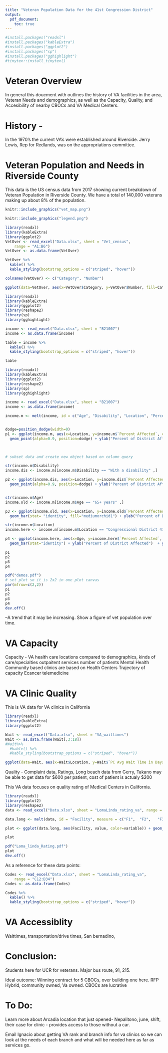 ```yaml
---
title: "Veteran Population Data for the 41st Congression District"
output: 
  pdf_document:
    toc: true
---
```


```r
#install.packages("readxl")
#install.packages("kableExtra")
#install.packages("ggplot2")
#install.packages("sp")
#install.packages("gghighlight")
#tinytex::install_tinytex()
```
# Veteran Overview
In general this doucment with outlines the history of VA facilities in the area, Veteran Needs and demographics, as well as the Capacity, Quality, and Accesibility of nearby CBOCs and VA Medical Centers.


# History - 
In the 1970's the current VA's were established around Riverside. Jerry Lewis, Rep for Redlands, was on the appropriations committee.

# Veteran Population and Needs in Riverside County

This data is the US census data from 2017 showing current breakdown of Veteran Population in Riverside County. We have a total of 140,000 veterans making up about 8% of the population. 

```r
knitr::include_graphics("vet_map.png")
```
```r
knitr::include_graphics("legend.png")
```

```r
library(readxl)
library(kableExtra)
library(ggplot2)
VetOver <- read_excel("Data.xlsx", sheet = "Vet_census", 
    range = "A1:B6")
VetOver <- as.data.frame(VetOver)

VetOver %>%
  kable() %>%
  kable_styling(bootstrap_options = c("striped", "hover"))

colnames(VetOver) <- c("Category", "Number")

ggplot(data=VetOver, aes(x=VetOver$Category, y=VetOver$Number, fill=Category)) + geom_bar(stat="identity") + theme(legend.position = "none", axis.text.x = element_text(angle = 90)) + ylab("Number of Veterans") + xlab("")


```
```r
library(readxl)
library(kableExtra)
library(ggplot2)
library(reshape2)
library(sp)
library(gghighlight)

income <- read_excel("Data.xlsx", sheet = "B21007")
income <- as.data.frame(income)

table = income %>%
  kable() %>%
  kable_styling(bootstrap_options = c("striped", "hover"))

```


```r
table
```

```r
library(readxl)
library(kableExtra)
library(ggplot2)
library(reshape2)
library(sp)
library(gghighlight)

income <- read_excel("Data.xlsx", sheet = "B21007")
income <- as.data.frame(income)

income.m <- melt(income, id = c("Age", "Disability", "Location", "Percent Affected", "Error"))


dodge=position_dodge(width=0)
p1 <- ggplot(income.m, aes(x=Location, y=income.m$`Percent Affected`, color=Age, shape=Disability)) +
  geom_point(alpha=0.9, position=dodge) + ylab("Percent of District Affected") + coord_flip()  + ggtitle("All Data")  #+ geom_errorbar(position=dodge, aes(ymin=Population-income.m$`Margin of Error`, ymax=Population+income.m$`Margin of Error`), width=.1)
  


# subset data and create new object based on column query

str(income.m$Disability)
income.dis <- income.m[income.m$Disability == "With a disability" ,]

p2 <- ggplot(income.dis, aes(x=Location, y=income.dis$`Percent Affected`, color=Age)) +
  geom_point(alpha=0.9, position=dodge) + ylab("Percent of District Affected") + coord_flip() + ggtitle("Disabled Veterans Below Poverty Line")


str(income.m$Age)
income.old <- income.m[income.m$Age == "65+ years" ,]

p3 <- ggplot(income.old, aes(x=Location, y=income.old$`Percent Affected`)) +
  geom_bar(stat= "identity", fill="mediumorchid1") + ylab("Percent of District Affected") + coord_flip() + ggtitle("Senior Veterans Below Poverty Line")

str(income.m$Location)
income.here <- income.m[income.m$Location == "Congressional District 41" ,]

p4 <- ggplot(income.here, aes(x=Age, y=income.here$`Percent Affected`, fill=Disability)) +
  geom_bar(stat="identity") + ylab("Percent of District Affected")  + ggtitle("District 41") 

p1
p2
p3
p4

pdf("demos.pdf")
# set plot so it is 2x2 in one plot canvas
par(mfrow=c(2,2)) 
p1
p2
p3
p4
dev.off()

```
--A trend that it may be increasing. Show a figure of vet population over time. 

# VA Capacity

Capacity -  VA health care locations compared to demographics, kinds of care/specialties
  outpaitent services
  number of patients
  Mental Health
  Community based clinics are based on Health Centers
  Trajectory of capacity
  Ecancer
  telemedicine
  
# VA Clinic Quality

This is VA data for VA clinics in California

```r
library(readxl)
library(kableExtra)
library(ggplot2)

Wait <- read_excel("Data.xlsx", sheet = "VA_waittimes")
Wait <- as.data.frame(Wait[,3:18])
#Wait%>%
  #kable() %>%
  #kable_styling(bootstrap_options = c("striped", "hover"))

ggplot(data=Wait, aes(x=Wait$Location, y=Wait$`PC Avg Wait Time in Days 13`, fill=Wait$Location)) + geom_bar(stat="identity") + theme(legend.position = "none", axis.text.x = element_text(angle = 90)) + ylab("Primary Care Wait time (days)") + xlab("")

```

Quality - Complaint data, Ratings, Long beach data from Gerry, Takano may be able to get data for 
  $600 per patient, cost of patient is actualy \$200



This VA data focuses on quality rating of Medical Centers in California. 

```r
library(readxl)
library(ggplot2)
library(reshape2)
data <- read_excel("Data.xlsx", sheet = "LomaLinda_rating_va", range = "A1:W9")

data.long <- melt(data, id = "Facility", measure = c("F1",	"F2",	"F3",	"F4",	"F5",	"F6",	"F7",	"F8",	"F9",	"F10",	"F11",	"F12",	"F13",	"F14",	"F15",	"F16",	"F17",	"F18",	"F19",	"F20",	"F21",	"F22"))

plot <- ggplot(data.long, aes(Facility, value, color=variable)) + geom_point(stat='identity') + theme(axis.text.x = element_text(angle = 90))

plot

pdf("Loma_linda_Rating.pdf")
plot
dev.off()
```

As a reference for these data points:

```r
Codes <- read_excel("Data.xlsx", sheet = "LomaLinda_rating_va", 
    range = "C12:D34")
Codes <- as.data.frame(Codes)

Codes %>%
  kable() %>%
  kable_styling(bootstrap_options = c("striped", "hover"))

```

# VA Accessiblity 

Waittimes, transportation/drive times, San bernadino,


# Conclusion:
Students here for UCR for veterans. Major bus route, 91, 215.


Ideal outcome: Winning contract for 5 CBOCs, over building one here. RFP
Hybrid, community owned, Va owned. CBOCs are lucrative

# To Do:
Learn more about Arcadia location that just opened- Nepalitono, june, shift, their case for clinic - provides access to those without a car. 

Email Ignacio about getting VA rank and branch info for va clinics so we can look at the needs of each branch and what will be needed here as far as services go. 

